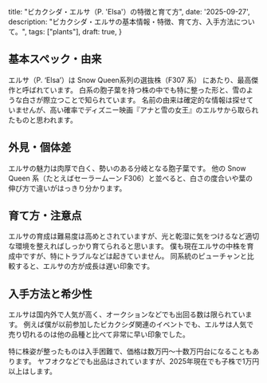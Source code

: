   title: "ビカクシダ・エルサ（P. 'Elsa'）の特徴と育て方",
  date: '2025-09-27',
  description: "ビカクシダ・エルサの基本情報・特徴、育て方、入手方法について。",
  tags: ["plants"],
  draft: true,
}

## 基本スペック・由来

エルサ（P. ‘Elsa’）は Snow Queen系列の選抜株（F307 系） にあたり、最高傑作と呼ばれています。
白系の胞子葉を持つ株の中でも特に整った形と、雪のような白さが際立つことで知られています。
名前の由来は確定的な情報は探せていませんが、高い確率でディズニー映画『アナと雪の女王』のエルサから取られたものと思われます。

## 外見・個体差

エルサの魅力は肉厚で白く、勢いのある分岐となる胞子葉です。
他の Snow Queen 系（たとえばセーラームーン F306）と並べると、白さの度合いや葉の伸び方で違いがはっきり分かります。

<InstagramEmbed url="https://www.instagram.com/p/Cuxwk7XyN15" />

<InstagramEmbed url="https://www.instagram.com/p/CjnPKxwLBpY" />

## 育て方・注意点

エルサの育成は難易度は高めとされていますが、光と乾湿に気をつけるなど適切な環境を整えればしっかり育てられると思います。
僕も現在エルサの中株を育成中ですが、特にトラブルなどは起きていません。
同系統のピューチャンと比較すると、エルサの方が成長は遅い印象です。

## 入手方法と希少性

エルサは国内外で人気が高く、オークションなどでも出回る数は限られています。
例えば僕が以前参加したビカクシダ関連のイベントでも、エルサは人気で売り切れるのは他の品種と比べて非常に早い印象でした。

特に株姿が整ったものは入手困難で、価格は数万円〜十数万円台になることもあります。
ヤフオクなどでも出品はされていますが、2025年現在でも子株で1万円以上はします。
